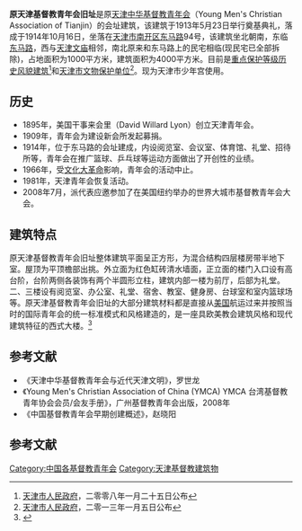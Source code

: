 {{文物保护单位
| 级别 = 省级
| 省区市 = 天津市
| 名称 = 基督教青年会旧址
| 图片 = [[File:原天津基督教青年会.jpg|200px]] |
| 编号 = 4-97
| 分类 = 近现代重要史迹及代表性建筑
| 时代 = 1914年
| 所在 = [[天津市|天津市]][[南开区|南开区]]
| 登录 = 2013年1月5日
}}

'''原天津基督教青年会旧址'''是原[[天津中华基督教青年会|天津中华基督教青年会]]（Young Men's Christian Association of Tianjin）的会址建筑，该建筑于1913年5月23日举行奠基典礼，落成于1914年10月16日，坐落在[[天津市|天津市]][[南开区|南开区]][[东马路|东马路]]94号，该建筑坐北朝南，东临[[东马路|东马路]]，西与[[天津文庙|天津文庙]]相邻，南北原来和东马路上的民宅相临(现民宅已全部拆除)，占地面积为1000平方米，建筑面积为4000平方米。目前是[[天津历史风貌建筑|重点保护等级历史风貌建筑]]<ref>[[天津市人民政府|天津市人民政府]]，二零零八年一月二十五日公布</ref>和[[天津市文物保护单位|天津市文物保护单位]]<ref>[[天津市人民政府|天津市人民政府]]，二零一三年一月五日公布</ref>。现为天津市少年宫使用。

==历史==
*1895年，美国干事来会里（David Willard Lyon）创立天津青年会。
*1909年，青年会为建设新会所发起募捐。
*1914年，位于东马路的会址建成，内设阅览室、会议室、体育馆、礼堂、招待所等，青年会在推广篮球、乒乓球等运动方面做出了开创性的业绩。
*1966年，受[[文化大革命|文化大革命]]影响，青年会的活动中止。
*1981年，天津青年会恢复活动。
*2008年7月，派代表应邀参加了在美国纽约举办的世界大城市基督教青年会大会。

== 建筑特点 ==
{{天津历史风貌建筑 |
省区市 = 天津市 |
名称 = 原天津基督教青年会旧址 |
图片 = [[File:原天津基督教青年会铭牌.jpg|200px]] |
编号 = 0320008 |
等级 = 重点保护 |
时代 = 1914年|
所在 = [[天津市|天津市]][[南开区|南开区]] |
公布 = 2008年1月25日 |
}}

原天津基督教青年会旧址整体建筑平面呈正方形，为混合结构四层楼房带半地下室。屋顶为平顶檐部出挑。外立面为红色缸砖清水墙面，正立面的楼门入口设有高台阶，台阶两侧各装饰有两个半圆形立柱，建筑内部一楼为前厅，后部为礼堂。二、三楼设有阅览室、办公室、礼堂、宿舍、教室、健身房、台球室和室内篮球场等。原天津基督教青年会旧址的大部分建筑材料都是直接从[[美国|美国]]航运过来并按照当时的国际青年会的统一标准模式和风格建造的，是一座具欧美教会建筑风格和现代建筑特征的西式大楼。<ref>{{Cite web |url=http://www.tjtv.com.cn/system/2007/06/20/001727724.shtml |title=基督教青年会旧址 |access-date=2010-12-30 |archive-date=2016-03-05 |archive-url=https://web.archive.org/web/20160305035044/http://www.tjtv.com.cn/system/2007/06/20/001727724.shtml |dead-url=no }}</ref>

==参考文献==
*《天津中华基督教青年会与近代天津文明》，罗世龙
*《Young Men's Christian Association of China (YMCA) YMCA 台湾基督教青年协会会员/会友手册》，广州基督教青年会出版，2008年
*《中国基督教青年会早期创建概述》，赵晓阳

==参考文献==
{{Reflist}}

{{天津市文物保护单位}}
{{天津市文化场馆}}
[[Category:中国各基督教青年会|Category:中国各基督教青年会]]
[[Category:天津基督教建筑物|Category:天津基督教建筑物]]